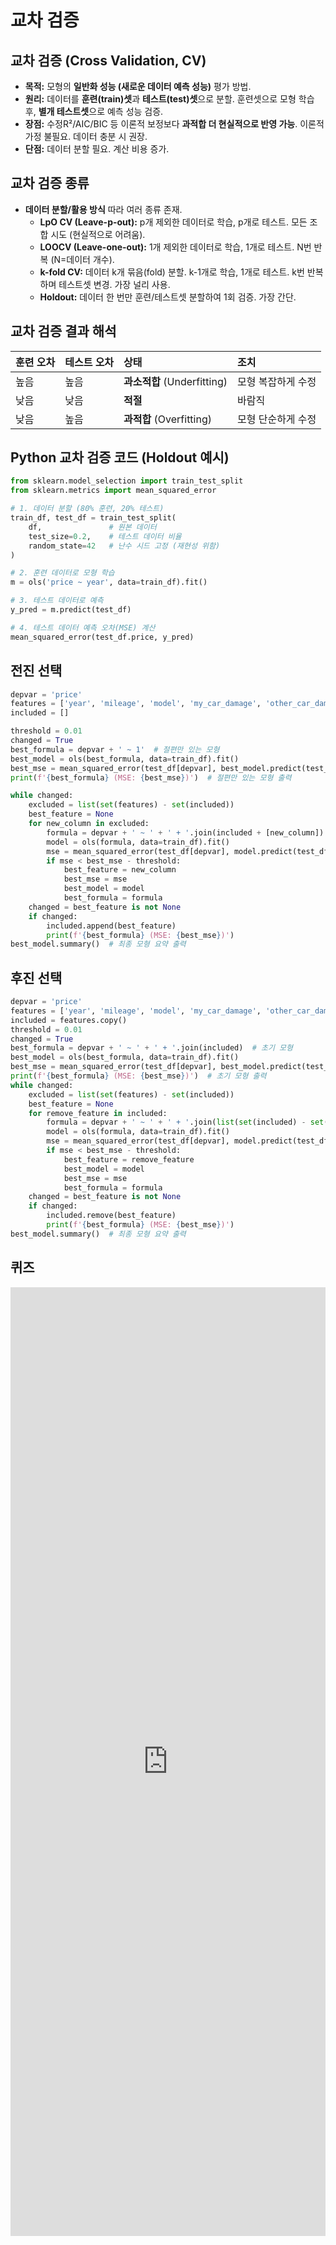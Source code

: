 # 교차 검증

## 교차 검증 (Cross Validation, CV)

*   **목적:** 모형의 **일반화 성능 (새로운 데이터 예측 성능)** 평가 방법.
*   **원리:** 데이터를 **훈련(train)셋**과 **테스트(test)셋**으로 분할. 훈련셋으로 모형 학습 후, **별개 테스트셋**으로 예측 성능 검증.
*   **장점:** 수정R²/AIC/BIC 등 이론적 보정보다 **과적합 더 현실적으로 반영 가능**. 이론적 가정 불필요. 데이터 충분 시 권장.
*   **단점:** 데이터 분할 필요. 계산 비용 증가.

## 교차 검증 종류

*   **데이터 분할/활용 방식** 따라 여러 종류 존재.
    *   **LpO CV (Leave-p-out):** p개 제외한 데이터로 학습, p개로 테스트. 모든 조합 시도 (현실적으로 어려움).
    *   **LOOCV (Leave-one-out):** 1개 제외한 데이터로 학습, 1개로 테스트. N번 반복 (N=데이터 개수).
    *   **k-fold CV:** 데이터 k개 묶음(fold) 분할. k-1개로 학습, 1개로 테스트. k번 반복하며 테스트셋 변경. 가장 널리 사용.
    *   **Holdout:** 데이터 한 번만 훈련/테스트셋 분할하여 1회 검증. 가장 간단.

## 교차 검증 결과 해석

| 훈련 오차 | 테스트 오차 | 상태        | 조치                |
| :-------- | :---------- | :---------- | :------------------ |
| 높음      | 높음        | **과소적합** (Underfitting) | 모형 복잡하게 수정  |
| 낮음      | 낮음        | **적절**    | 바람직              |
| 낮음      | 높음        | **과적합** (Overfitting)  | 모형 단순하게 수정  |

## Python 교차 검증 코드 (Holdout 예시)

```python
from sklearn.model_selection import train_test_split
from sklearn.metrics import mean_squared_error

# 1. 데이터 분할 (80% 훈련, 20% 테스트)
train_df, test_df = train_test_split(
    df,               # 원본 데이터
    test_size=0.2,    # 테스트 데이터 비율
    random_state=42   # 난수 시드 고정 (재현성 위함)
)

# 2. 훈련 데이터로 모형 학습
m = ols('price ~ year', data=train_df).fit()

# 3. 테스트 데이터로 예측
y_pred = m.predict(test_df)

# 4. 테스트 데이터 예측 오차(MSE) 계산
mean_squared_error(test_df.price, y_pred)
```

## 전진 선택

```python
depvar = 'price'
features = ['year', 'mileage', 'model', 'my_car_damage', 'other_car_damage']
included = []

threshold = 0.01
changed = True
best_formula = depvar + ' ~ 1'  # 절편만 있는 모형
best_model = ols(best_formula, data=train_df).fit()
best_mse = mean_squared_error(test_df[depvar], best_model.predict(test_df))
print(f'{best_formula} (MSE: {best_mse})')  # 절편만 있는 모형 출력

while changed:
    excluded = list(set(features) - set(included))
    best_feature = None
    for new_column in excluded:
        formula = depvar + ' ~ ' + ' + '.join(included + [new_column])
        model = ols(formula, data=train_df).fit()
        mse = mean_squared_error(test_df[depvar], model.predict(test_df))
        if mse < best_mse - threshold:
            best_feature = new_column
            best_mse = mse
            best_model = model
            best_formula = formula
    changed = best_feature is not None
    if changed:
        included.append(best_feature)
        print(f'{best_formula} (MSE: {best_mse})')
best_model.summary()  # 최종 모형 요약 출력        
```

## 후진 선택

```python
depvar = 'price'
features = ['year', 'mileage', 'model', 'my_car_damage', 'other_car_damage']
included = features.copy()
threshold = 0.01
changed = True
best_formula = depvar + ' ~ ' + ' + '.join(included)  # 초기 모형
best_model = ols(best_formula, data=train_df).fit()
best_mse = mean_squared_error(test_df[depvar], best_model.predict(test_df))
print(f'{best_formula} (MSE: {best_mse})')  # 초기 모형 출력
while changed:
    excluded = list(set(features) - set(included))
    best_feature = None
    for remove_feature in included:
        formula = depvar + ' ~ ' + ' + '.join(list(set(included) - set([remove_feature])))
        model = ols(formula, data=train_df).fit()
        mse = mean_squared_error(test_df[depvar], model.predict(test_df))
        if mse < best_mse - threshold:
            best_feature = remove_feature
            best_model = model
            best_mse = mse
            best_formula = formula
    changed = best_feature is not None
    if changed:
        included.remove(best_feature)
        print(f'{best_formula} (MSE: {best_mse})')
best_model.summary()  # 최종 모형 요약 출력        
```

## 퀴즈

<iframe src="https://tally.so/embed/w75poL?alignLeft=1&hideTitle=1&transparentBackground=1&dynamicHeight=1" loading="lazy" width="100%" height="1518" frameborder="0" marginheight="0" marginwidth="0" title="[통계] 교차 검증"></iframe>
